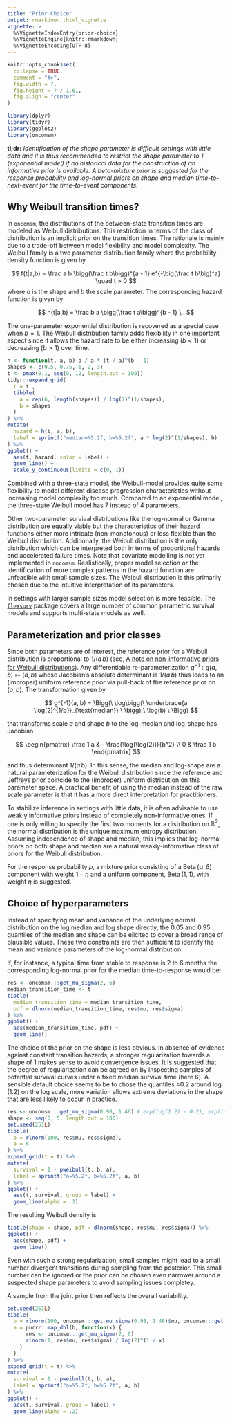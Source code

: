 ```yaml
---
title: "Prior Choice"
output: rmarkdown::html_vignette
vignette: >
  %\VignetteIndexEntry{prior-choice}
  %\VignetteEngine{knitr::rmarkdown}
  %\VignetteEncoding{UTF-8}
---
```


```r
knitr::opts_chunk$set(
  collapse = TRUE,
  comment = "#>",
  fig.width = 7,
  fig.height = 7 / 1.61,
  fig.align = "center"
)
```

```r
library(dplyr)
library(tidyr)
library(ggplot2)
library(oncomsm)
```



**tl;dr:** *Identification of the shape parameter is difficult settings with
little data and it is thus recommended to restrict the shape
parameter to $1$ (exponential model) if no historical data for the construction
of an informative prior is available. A beta-mixture prior is suggested for the
response probability and log-normal priors on shape and median
time-to-next-event for the time-to-event components.*


## Why Weibull transition times?

In `oncomsm`, the distributions of the between-state transition times are
modeled as Weibull distributions.
This restriction in terms of the class of distribution is an implicit prior
on the transition times.
The rationale is mainly due to a trade-off between model flexibility and
model complexity.
The Weibull family is a two parameter distribution family where the
probability density function is given by

$$
f(t|a,b) = \frac a b \bigg(\frac t b\bigg)^{a - 1} e^{-\big(\frac t b\big)^a} \quad t > 0
$$
where $a$ is the shape and $b$ the scale parameter.
The corresponding hazard function is given by 

$$
h(t|a,b) = \frac b a \bigg(\frac t a\bigg)^{b - 1} \ .
$$

The one-parameter exponential distribution is recovered as a special case when
$b = 1$.
The Weibull distribution family adds flexibility in one important aspect since
it allows the hazard rate to be either increasing ($b<1$) or decreasing ($b>1$) 
over time.

```r
h <- function(t, a, b) b / a * (t / a)^(b - 1)
shapes <- c(0.5, 0.75, 1, 2, 3)
t <- pmax(0.1, seq(0, 12, length.out = 100))
tidyr::expand_grid(
  t = t , 
  tibble(
    a = rep(6, length(shapes)) / log(2)^(1/shapes), 
    b = shapes
  )
) %>% 
mutate(
  hazard = h(t, a, b),
  label = sprintf("median=%5.2f, b=%5.2f", a * log(2)^(1/shapes), b)
) %>% 
ggplot() + 
  aes(t, hazard, color = label) +
  geom_line() +
  scale_y_continuous(limits = c(0, 1))
```

Combined with a three-state model, the Weibull-model provides quite some
flexibility to model different disease progression characteristics without
increasing model complexity too much.
Compared to an exponential model, the three-state Weibull model has
7 instead of 4 parameters.

Other two-parameter survival distributions like the log-normal or Gamma
distribution are equally viable but the characteristics of their hazard
functions either more intricate (non-monotonous) or less flexible than the
Weibull distribution.
Additionally, the Weibull distribution is the only distribution which can be
interpreted both in terms of proportional hazards and accelerated failure
times.
Note that covariate modelling is not yet implemented in `oncomsm`.
Realistically, proper model selection or the identification of more complex
patterns in the hazard function are unfeasible with small sample sizes.
The Weibull distribution is this primarily chosen due to the intuitive
interpretation of its parameters.

In settings with larger sample sizes model selection is more feasible.
The [`flexsurv`](https://cran.r-project.org/package=flexsurv) package covers
a large number of common parametric survival models and supports 
multi-state models as well.


## Parameterization and prior classes

Since both parameters are of interest, the reference prior for a Weibull 
distribution is proportional to $1/(a\, b)$ 
(see, [A note on non-informative priors for Weibull distributions](https://doi.org/10.1016/S0378-3758(96)00155-3)).
Any differentiable re-parameterization $g^{-1}:g(a,b)\mapsto (a,b)$ whose
Jacobian's absolute determinant is $1/(a\,b)$ thus leads to an (improper)
uniform reference prior via pull-back of the reference prior on $(a,b)$.
The transformation given by

$$
g^{-1}(a, b) = \Bigg(\ \log\bigg(\ \underbrace{a \log(2)^{1/b}}_{\text{median}} \ \bigg),\ \log(b) \ \Bigg)
$$

that transforms scale $a$ and shape $b$ to the log-median and log-shape has
Jacobian

$$
\begin{pmatrix}
  \frac 1 a & - \frac{\log(\log(2))}{b^2} \\
  0 & \frac 1 b
\end{pmatrix}
$$

and thus determinant $1/(a\,b)$. 
In this sense, the median and log-shape are a natural parameterization for the
Weibull distribution since the reference and Jeffreys prior coincide to the
(improper) uniform distribution on this parameter space.
A practical benefit of using the median instead of the raw scale parameter is
that it has a more direct interpretation for practitioners.

To stabilize inference in settings with little data, it is often advisable to
use weakly informative priors instead of completely non-informative ones.
If one is only willing to specify the first two moments for a distribution on 
$\mathbb{R}^2$, the normal distribution is the unique maximum entropy 
distribution.
Assuming independence of shape and median, this implies that log-normal priors
on both shape and median are a natural weakly-informative class of priors for
the Weibull distribution.

For the response probability $p$, a mixture prior consisting of a
$\operatorname{Beta}(\alpha,\beta)$ component with weight $1-\eta$ and a 
uniform component, $\operatorname{Beta}(1,1)$, with weight $\eta$ is suggested.



## Choice of hyperparameters

Instead of specifying mean and variance of the underlying normal distribution on
the log median and log shape directly,
the $0.05$ and $0.95$ quantiles of the median and shape can be elicited to cover
a broad range of plausible values.
These two constraints are then sufficient to identify the mean and variance
parameters of the log-normal distribution.

If, for instance, a typical time from stable to response is 2 to 6 months
the corresponding log-normal prior for the median time-to-response would be:

```r
res <- oncomsm:::get_mu_sigma(2, 6)
median_transition_time <- t
tibble(
  median_transition_time = median_transition_time, 
  pdf = dlnorm(median_transition_time, res$mu, res$sigma)
) %>% 
ggplot() + 
  aes(median_transition_time, pdf) + 
  geom_line()
```

The choice of the prior on the shape is less obvious.
In absence of evidence against constant transition hazards,
a stronger regularization towards a shape of $1$ makes sense to avoid
convergence issues.
It is suggested that the degree of regularization can be agreed on by inspecting
samples of potential survival curves under a fixed median survival time (here 6).
A sensible default choice seems to be to chose the quantiles $\pm 0.2$ around $\log(1.2)$
on the log scale, more variation allows extreme deviations in the shape that are 
less likely to occur in practice.

```r
res <- oncomsm:::get_mu_sigma(0.98, 1.46) # exp(log(1.2) - 0.2), exp(log(1.2) + 0.2)
shape <- seq(0, 5, length.out = 100)
set.seed(251L)
tibble(
  b = rlnorm(100, res$mu, res$sigma),
  a = 6
) %>% 
expand_grid(t = t) %>% 
mutate(
  survival = 1 - pweibull(t, b, a), 
  label = sprintf("a=%5.2f, b=%5.2f", a, b)
) %>% 
ggplot() + 
  aes(t, survival, group = label) +
  geom_line(alpha = .2)
```

The resulting Weibull density is 

```r
tibble(shape = shape, pdf = dlnorm(shape, res$mu, res$sigma)) %>% 
ggplot() + 
  aes(shape, pdf) + 
  geom_line()
```

Even with such a strong regularization, small samples might lead to a small 
number divergent transitions during sampling from the posterior.
This small number can be ignored or the prior can be chosen even narrower around a
suspected shape parameters to avoid sampling issues completey.

A sample from the joint prior then reflects the overall variability.

```r
set.seed(251L)
tibble(
  b = rlnorm(100, oncomsm:::get_mu_sigma(0.98, 1.46)$mu, oncomsm:::get_mu_sigma(0.98, 1.46)$sigma),
  a = purrr::map_dbl(b, function(x) {
      res <- oncomsm:::get_mu_sigma(2, 6)
      rlnorm(1, res$mu, res$sigma) / log(2)^(1 / x)
    }
  )
) %>% 
expand_grid(t = t) %>% 
mutate(
  survival = 1 - pweibull(t, b, a), 
  label = sprintf("a=%5.2f, b=%5.2f", a, b)
) %>% 
ggplot() + 
  aes(t, survival, group = label) +
  geom_line(alpha = .2)
```
